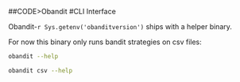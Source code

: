##CODE>Obandit
#CLI Interface

Obandit-`r Sys.getenv('obanditversion')` ships with a helper binary.

For now this binary only runs bandit strategies on csv files:


```bash
obandit --help
```

```bash
obandit csv --help
```
